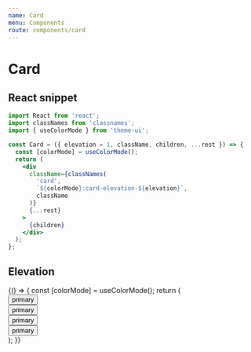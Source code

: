```yaml
---
name: Card
menu: Components
route: components/card
---
```


# Card


## React snippet

```jsx
import React from 'react';
import classNames from 'classnames';
import { useColorMode } from 'theme-ui';

const Card = ({ elevation = 1, className, children, ...rest }) => {
  const [colorMode] = useColorMode();
  return (
    <div
      className={classNames(
        'card',
        `${colorMode}:card-elevation-${elevation}`,
        className
      )}
      {...rest}
    >
      {children}
    </div>
  );
};
```

## Elevation

<Playground>
  {() => {
    const [colorMode] = useColorMode();
    return (
      <div className={`${colorMode}:bg-neutral-0 pa-8`}>
        <Card elevation={1} className="pa-8 mb-8">
          <div className="flex -mh-2">
            <div className="col-auto ph-2">
              <Button emphasis="medium">primary</Button>
            </div>
            <div className="col-auto ph-2">
              <Button emphasis="high">primary</Button>
            </div>
          </div>
        </Card>
        <Card elevation={2} className="pa-8">
          <div className="flex -mh-2">
            <div className="col-auto ph-2">
              <Button emphasis="medium">primary</Button>
            </div>
            <div className="col-auto ph-2">
              <Button emphasis="high">primary</Button>
            </div>
          </div>
        </Card>
      </div>
    );
  }}
</Playground>

